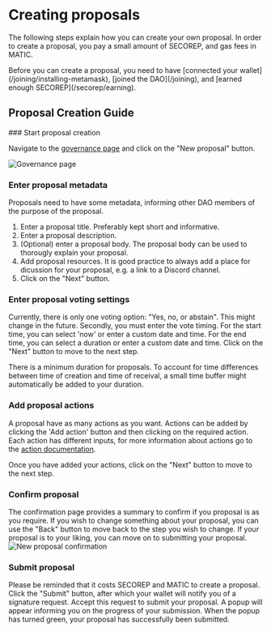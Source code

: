 
# Creating proposals

The following steps explain how you can create your own proposal.
In order to create a proposal, you pay a small amount of SECOREP, and gas fees in MATIC.

<Callout type="warning" emoji="⚠">
  Before you can create a proposal, you need to have [connected your
  wallet](/joining/installing-metamask), [joined the DAO](/joining), and [earned
  enough SECOREP](/secorep/earning).
</Callout>

## Proposal Creation Guide

<Steps>
### Start proposal creation

Navigate to the [governance page](https://dao.secureseco.org/governance) and click on the "New proposal" button.

![Governance page](/img/governance-page.png)

### Enter proposal metadata

Proposals need to have some metadata, informing other DAO members of the purpose of the proposal.

1. Enter a proposal title. Preferably kept short and informative.
2. Enter a proposal description.
3. (Optional) enter a proposal body. The proposal body can be used to thorougly explain your proposal.
4. Add proposal resources. It is good practice to always add a place for dicussion for your proposal, e.g. a link to a Discord channel.
5. Click on the "Next" button.

### Enter proposal voting settings

Currently, there is only one voting option: "Yes, no, or abstain". This might change in the future.
Secondly, you must enter the vote timing.
For the start time, you can select 'now' or enter a custom date and time.
For the end time, you can select a duration or enter a custom date and time.
Click on the "Next" button to move to the next step.

<Callout type="info" emoji="ⓘ">
  There is a minimum duration for proposals. To account for time differences
  between time of creation and time of receival, a small time buffer might
  automatically be added to your duration.
</Callout>

### Add proposal actions

A proposal have as many actions as you want.
Actions can be added by clicking the 'Add action' button and then clicking on the required action.
Each action has different inputs, for more information about actions go to the [action documentation](/actions).

Once you have added your actions, click on the "Next" button to move to the next step.

### Confirm proposal

The confirmation page provides a summary to confirm if you proposal is as you require.
If you wish to change something about your proposal, you can use the "Back" button to move back to the step you wish to change.
If your proposal is to your liking, you can move on to submitting your proposal.
![New proposal confirmation](/img/new-proposal-confirmation.png)

### Submit proposal

Please be reminded that it costs SECOREP and MATIC to create a proposal.
Click the "Submit" button, after which your wallet will notify you of a signature request.
Accept this request to submit your proposal.
A popup will appear informing you on the progress of your submission.
When the popup has turned green, your proposal has successfully been submitted.

</Steps>
